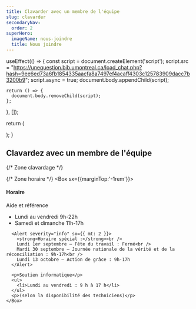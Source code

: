 ```yaml
---
title: Clavarder avec un membre de l'équipe
slug: clavarder
secondaryNav:
  order: 2
superHero:
  imageName: nous-joindre
  title: Nous joindre
---
```



  useEffect(() => {
    const script = document.createElement('script');
    script.src = "https://unequestion.bib.umontreal.ca/load_chat.php?hash=9ee6ed73a6fb1854335aacfa8a7497ef4acaff4303c125783909dacc7b3200b9";
    script.async = true;
    document.body.appendChild(script);

    return () => {
      document.body.removeChild(script);
    };
  }, []);

  return (
    <div id="libchat_9ee6ed73a6fb1854335aacfa8a7497ef4acaff4303c125783909dacc7b3200b9"></div>
  );
}

## Clavardez avec un membre de l'équipe

<Grid container spacing={4} alignItems="flex-start">
  {/* Zone clavardage */}
  <Grid item xs={12} md={8} lg={8} xl={9}>
    <WidgetClavardage />
  </Grid>

  {/* Zone horaire */}
  <Grid item xs={12} md={4} lg={4} xl={3}>
    <Box sx={{marginTop:'-1rem'}}>
      <h4>Horaire</h4>
      <p>Aide et référence</p>
      <ul>
        <li>Lundi au vendredi 9h-22h</li>
        <li>Samedi et dimanche 11h-17h</li>
      </ul>

      <Alert severity="info" sx={{ mt: 2 }}>
        <strong>Horaire spécial :</strong><br />
        Lundi 1er septembre – Fête du travail : Fermé<br />
        Mardi 30 septembre – Journée nationale de la vérité et de la réconciliation : 9h-17h<br />
        Lundi 13 octobre – Action de grâce : 9h-17h
      </Alert>

      <p>Soutien informatique</p>
      <ul>
        <li>Lundi au vendredi : 9 h à 17 h</li>
      </ul>
      <p>(selon la disponibilité des techniciens)</p>
    </Box>
  </Grid>
</Grid>
